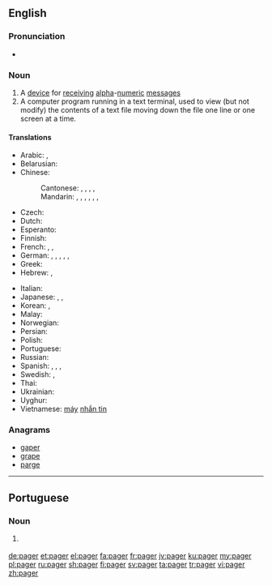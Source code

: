 ==English==

===Pronunciation===
* {{rhymes|eɪdʒə(r)|lang=en}}

===Noun===
{{en-noun}}

# A [[device]] for [[receive|receiving]] [[alpha]]-[[numeric]] [[message]]s
# A computer program running in a text terminal, used to view (but not modify) the contents of a text file moving down the file one line or one screen at a time.

====Translations====
{{trans-top|device}}
* Arabic: {{t|ar|بِيجِر|m|tr=beyjer}}, {{t|ar|بِيجِر|m|tr=peyjer}}
* Belarusian: {{t|be|пэ́йджар|m|sc=Cyrl}}
* Chinese:
*: Cantonese: {{t|yue|傳呼機|sc=Hani}}, {{t|yue|传呼机|tr=cyun4 fu1 gei1|sc=Hani}}, {{t|yue|呼叫器|tr=fu1 giu3 hei3|sc=Hani}}, {{t|yue|call機|sc=Hani}}, {{t|yue|call机|tr=call gei1|sc=Hani}} {{qualifier|slang}}
*: Mandarin: {{t+|cmn|呼叫器|tr=hūjiàoqì|sc=Hani}}, {{t|cmn|BB機|sc=Hani}}, {{t|cmn|BB机|tr=bībī-jī|sc=Hani}}, {{t|cmn|BP機|sc=Hani}}, {{t|cmn|BP机|tr=bīpī-jī|sc=Hani}}, {{t|cmn|傳呼機}}, {{t|cmn|传呼机|tr=chuánhūjī}}
* Czech: {{t|cs|pager|m}}
* Dutch: {{t|nl|bieper}}
* Esperanto: {{t|eo|poŝmesaĝilo}}
* Finnish: {{t+|fi|hakulaite}}
* French: {{t+|fr|bip|m}}, {{t|fr|téléavertisseur|m}}, {{t+|fr|pager|m}}
* German: {{t|de|Piepser|m}}, {{t|de|Taschenpiepser|m}}, {{t|de|Rufgerät|n}}, {{t|de|Pager|m}}, {{t|de|Funkmeldeempfänger|m}}, {{t|de|FME|m}}
* Greek: {{t|el|τηλεειδοποιητής|m}}
* Hebrew: {{t|he|איתורית|f|tr=iturít}}, {{t|he|זימונית|f|tr=zimunít}}
{{trans-mid}}
* Italian: {{t|it|Cercapersone|m}}
* Japanese: {{t|ja|ポケットベル|tr=pokettoberu}}, {{t|ja|ポケベル|tr=pokeberu}}, {{t|ja|ページャ|tr=pēja}}
* Korean: {{t|ko|무선호출기|sc=Kore}}, {{t|ko|호출기|sc=Kore}}
* Malay: {{t|ms|alat kelui}}
* Norwegian: {{t|no|personsøker|m}}
* Persian: {{t+|fa|پی‌جو|tr=peyjar|sc=fa-Arab}}
* Polish: {{t|pl|pager|m}}
* Portuguese: {{t|pt|pager|m}}
* Russian: {{t+|ru|пе́йджер|m|tr=pɛ́jdžer}}
* Spanish: {{t+|es|buscapersonas|m}}, {{t|es|bíper|m}}, {{t+|es|busca|m}}, {{t+|es|mensáfono|m}}
* Swedish: {{t|sv|personsökare}}, {{t|sv|pager}}
* Thai: {{t|th|เพจเจอร์|tr=pâyt jer|sc=Thai}}
* Ukrainian: {{t+|uk|пе́йджер|m}}
* Uyghur: {{t|ug|چاقىرغۇ|sc=ug-Arab}}
* Vietnamese: [[máy]] [[nhắn tin]]
{{trans-bottom}}

===Anagrams===
* [[gaper#English|gaper]]
* [[grape#English|grape]]
* [[parge#English|parge]]

----

==Portuguese==

===Noun===
{{pt-noun|m|s}}

# {{l|en|pager}} {{gloss|device used for sending and receiving electronic messages}}

[[de:pager]]
[[et:pager]]
[[el:pager]]
[[fa:pager]]
[[fr:pager]]
[[jv:pager]]
[[ku:pager]]
[[my:pager]]
[[pl:pager]]
[[ru:pager]]
[[sh:pager]]
[[fi:pager]]
[[sv:pager]]
[[ta:pager]]
[[tr:pager]]
[[vi:pager]]
[[zh:pager]]